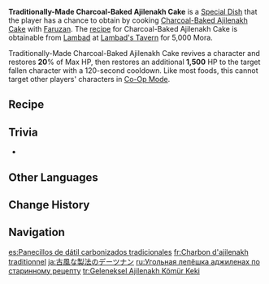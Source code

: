 {{Food Infobox
|id              = 108478
|description     = The dark and sweet cake, lying as it does atop a minty-green sauce bed, almost looks like some enigmatic mechanism. Your hesitation must have somehow reached Faruzan, for she then straightened up to assertively reassure you that this was a traditional dish in Sumeru and that its flavor is guaranteed. But you can't help wondering... Is it really a "traditional" dish that catered to the tastes of Sumeru people a hundred years ago?
|desc_basic      = 
|type            = Recovery Dishes
|effectType      = Revive
|eff_att1        = Revive
|eff_att2        = HP Restore
|eff_att3        = HP Restore Fixed
|effect          = Revives a character and restores '''20'''% of Max HP, then restores an additional '''1,500''' HP.
|quality         = 3
|character       = Faruzan
|base            = Charcoal-Baked Ajilenakh Cake
}}

'''Traditionally-Made Charcoal-Baked Ajilenakh Cake''' is a [[Special Dish]] that the player has a chance to obtain by cooking [[Charcoal-Baked Ajilenakh Cake]] with [[Faruzan]]. The [[recipe]] for Charcoal-Baked Ajilenakh Cake is obtainable from [[Lambad]] at [[Lambad's Tavern]] for 5,000 Mora.

Traditionally-Made Charcoal-Baked Ajilenakh Cake revives a character and restores '''20'''% of Max HP, then restores an additional '''1,500''' HP to the target fallen character with a 120-second cooldown. Like most foods, this cannot target other players' characters in [[Co-Op Mode]].

==Recipe==
{{Recipe
|type = Cooking
|Ajilenakh Nut = 2
|Flour = 1
|Jam = 1
|sort = Ajilenakh Nut;Flour;Jam
|character = Faruzan
}}

==Trivia==
* {{Mail Attachments by Category List}}

==Other Languages==
{{Other Languages
|en      = Traditionally-Made Charcoal-Baked Ajilenakh Cake
|zhs     = 古法秘制椰炭饼
|zhs_rm  = Gǔfǎ Mìzhì Yētàn-bǐng
|zht     = 古法秘製椰炭餅
|zht_rm  = Gǔfǎ Mìzhì Yétàn-bǐng
|zh_tl   = Old-Fashioned Secret Recipe {{Lex|Ajilenakh|zh}} Charcoal Pastry
|ja      = 古風な製法のデーツナン
|ja_rm   = Kofuu-na Seihou no Deetsu Nan
|ja_tl   = Old-Fashioned Recipe {{Lex|Ajilenakh Nut|ja}} Naan
|ko      = 원조 대추<->야자 숯탄 전병
|ko_tl   = Original {{Lex|Ajilenakh Nut|ko}} Charcoal {{w|ko:전병|''Jeonbyeong''}}
|es      = Panecillos de dátil carbonizados tradicionales
|es_tl   = Traditional Charred {{Lex|Ajilenakh Nut|es}} Buns
|fr      = Charbon d'ajilenakh traditionnel
|fr_tl   = Traditional Ajilenakh Charcoal
|ru      = Угольная лепёшка аджиленах по старинному рецепту
|ru_tl   = Charcoal Ajilenakh Flatbread According to Ancient Recipe
|th      = Coconut Charcoal Cake สูตรลับโบราณ
|th_rm   = 
|th_tl   = 
|vi      = Bánh Ajilenakh Nướng Cổ Điển
|vi_tl   = Traditionally Grilled Ajilenakh Pie
|de      = Gebackener Dattelfladen nach Geheimrezept
|de_tl   = Baked {{Lex|Ajilenakh Nut|de}} Pita According to Secret Recipe
|id      = Traditionally-Made Charcoal-Baked Ajilenakh Cake
|pt      = Bolo de Coco-Carvão Tradicional
|pt_tl   = 
|tr      = Geleneksel Ajilenakh Kömür Keki
|tr_tl   = Traditional Charcoal-Baked Ajilenakh Cake
|it      = Tortino di Ajilenakh tostate tradizionale
|it_tl   = Traditional Roasted Ajilenakh Pie
}}

==Change History==
{{Change History|3.3}}

==Navigation==
{{Food Navbox|type=Special Dishes}}

[[es:Panecillos de dátil carbonizados tradicionales]]
[[fr:Charbon d'ajilenakh traditionnel]]
[[ja:古風な製法のデーツナン]]
[[ru:Угольная лепёшка аджиленах по старинному рецепту]]
[[tr:Geleneksel Ajilenakh Kömür Keki]]